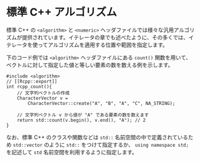 # 標準 C++ アルゴリズム

標準 C++ の `<algorithm>` と `<numeric>` ヘッダファイルでは様々な汎用アルゴリズムが提供されています。イテレータの章でも述べたように、その多くでは、イテレータを使ってアルゴリズムを適用する位置や範囲を指定します。

下のコード例では `<algorithm>` ヘッダファイルにある `count()` 関数を用いて、ベクトルに対して指定した値と等しい要素の数を数える例を示します。

```
#include <algorithm>
// [[Rcpp::export]]
int rcpp_count(){
    // 文字列ベクトルの作成
    CharacterVector v =
        CharacterVector::create("A", "B", "A", "C", NA_STRING);

    // 文字列ベクトル v から値が "A" である要素の数を数えます
    return std::count(v.begin(), v.end(), "A"); // 2
}
```

なお、標準 C++ のクラスや関数などは `std::` 名前空間の中で定義されているため `std::vector` のように `std::` をつけて指定するか、 `using namespace std;` を記述して `std` 名前空間を利用するように指定します。